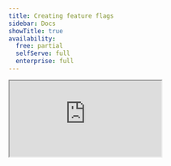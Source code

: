 ```yaml
---
title: Creating feature flags
sidebar: Docs
showTitle: true
availability:
  free: partial
  selfServe: full
  enterprise: full
---
```


<iframe
    src="https://www.youtube-nocookie.com/embed/2jQco8hEvTI?start=774"
    className="rounded shadow-xl"
/>

To create a new feature flag, navigate to the [feature flags tab](https://app.posthog.com/feature_flags) in your PostHog app, where you should see a 'Create feature flag' button that we'll click.

This presents you with a form where you can complete the details of your new flag:

<ProductScreenshot
    imageLight={CreateNewFeatureFlagLight} 
    imageDark={CreateNewFeatureFlagDark}
    alt="How to create a feature flag in PostHog" 
    classes="rounded"
/>

Here's a breakdown of each field in the form:

## Key

This is the name of the key you use in your code to evaluate the feature flag.

## Description and tags 

Metadata to describe and share information about your feature flag in the PostHog app.

## Enable feature flag

This determines whether your flag is enabled. Disabled flags return `undefined` or `null`.

## Persisting feature flags across authentication steps


> **Note:** This is only relevant if your feature flag is shown to both logged out AND logged in users.

Feature flag values are calculated based on a user's properties. Since it's possible for a user to have different properties before and after login, they may receive different feature flag values before and after logging in.

By enabling the option to persist feature flags across authentication, you ensure that the flag value remains the same. 

> **Note:** This feature requires `person_profiles: 'always'` and calling `posthog.identify` from the Web SDK to function as expected. [Learn more about anonymous vs identified events here](/docs/data/anonymous-vs-identified-events).

In our experience, the tradeoffs to enabling this are **not** worthwhile for the majority of our users. They include:

1. **Slower feature flag response:** Enabling this option introduces additional checks, which can slow down the response time when fetching feature flags.
2. **Incompatible with [local evaluation](/docs/feature-flags/local-evaluation):** It is necessary to perform the additional checks on the PostHog servers.
3. **Incompatible with [bootstrapping](/docs/feature-flags/bootstrapping):** Bootstrapping relies on local evaluation, which cannot correctly calculate persistent flag values.

## Served value

There are three types of feature flags:

### 1. Boolean flags. 

These return `false` if the flag is disabled, `true` if the flag is enabled and has a matching release condition, and `null` or `undefined` if no release condition matches.

### 2. Multiple variant flags (multivariate flags). 

Instead of indicating enabled vs. disabled, multivariate flags return a key – for example, `control` or `test`. 

You can choose the rollout percentage for each variant key, where each is given a specific percentage of the total audience. Users will then be randomly assigned to each variant based on these percentages.

### 3. Remote config flags. 

While boolean and multivariate flags can be set up to serve different values to different users, remote config flags are meant to pass static configuration values to your applications at runtime. The config value is **always** passed in the flag's payload. You can use remote config flags to tweak application configs on the fly without deploying code changes.

## Payloads

A payload is an additional piece of information sent to your app when a flag is matched for a user. The returned value can be any valid JSON type (object, array, number, string, boolean, or null).

They enable you to configure functionality related to your flag inside PostHog, instead of having to make code changes or redeploy your app.

## Evaluation runtime

You can control where your feature flags are evaluated by specifying an evaluation runtime. This helps optimize performance and reduce unnecessary network traffic by ensuring flags are only sent to the appropriate environments.

Runtime filtering also reduces evaluation latency and prevents feature flag bloat by only sending relevant flags to each environment, making it easier to manage flags in your app and organize the flags you actually evaluate.

### Runtime options

Feature flags can be configured to evaluate in one of three runtime environments:

- **Server**: Flags are only evaluated on server-side SDKs (Node.js, Python, Ruby, Go, PHP, etc.)
- **Client**: Flags are only evaluated on client-side SDKs (JavaScript, React, mobile SDKs)
- **All (default)**: Flags are evaluated in both server and client environments

### How it works

When you specify an evaluation runtime, PostHog automatically detects the requesting environment based on:
- User-Agent headers
- Browser-specific headers
- SDK type indicators

The system then filters which flags are returned based on their configured runtime, ensuring:
- Smaller payload sizes for client applications
- Reduced evaluation latency by eliminating irrelevant flags
- Prevention of feature flag bloat in each environment
- Improved performance by reducing unnecessary flag evaluations
- Better security by keeping server-only flags away from client environments
- Cleaner flag management with environment-specific organization

### When to use each evaluation runtime

1. **Use server-only evaluation** for:
   - Sensitive feature rollouts that shouldn't be exposed to clients
   - Backend system configurations
   - Internal features or admin capabilities

2. **Use client-only evaluation** for:
   - UI/UX experiments
   - Frontend-specific features
   - Visual changes that don't require backend logic

3. **Use "All" (default)** for:
   - Features that span both frontend and backend
   - Gradual rollouts that need consistent behavior across environments
   - When you're unsure or need maximum flexibility

> **Note:** Feature flags without an explicit evaluation runtime setting will continue to work as before, being evaluated in all environments for backward compatibility.

> **Important:** Currently, feature flag dependencies are limited when flags have different runtime environments. Ensure dependent flags share compatible runtime settings.

## Release conditions

This specifies the conditions a user must meet to access the feature flag and receive a value. Condition sets are evaluated from top to bottom, and the first condition set that matches will be used. A condition matches when all property filters pass and the target falls within the rollout percentage.

Percentage rollouts are available for all flags. More options depend on your PostHog setup:

- If GeoIP is enabled, you can target based on geographic location.

- If you capture identified events, you can target based on [person properties](/docs/product-analytics/person-properties) and [cohorts](/docs/data/cohorts).

- If you enabled group analytics, you can target based on [group properties](/docs/product-analytics/group-analytics#how-to-set-group-properties).

<ProductScreenshot
    imageLight={ReleaseConditionLight} 
    imageDark={ReleaseConditionDark}
    alt="Feature flags release conditions" 
    classes="rounded"
/>

### Advanced release conditions

For more sophisticated feature rollouts, you can also create **feature flag dependencies** where one flag's activation depends on another flag's state. This enables complex scenarios like:

- Enabling features only for users in beta programs
- Creating conditional experiments based on other feature participation
- Setting up safety mechanisms where critical flags must be active first

Learn more about [feature flag dependencies](/docs/feature-flags/dependencies).

> **Can I migrate my feature flags from another tool?** If you can pull feature flag data from them, you can use [our API](/docs/api/feature-flags) to migrate them. We even wrote guides for doing this with [LaunchDarkly](/docs/migrate/launchdarkly) and [Statsig](/docs/migrate/statsig).

